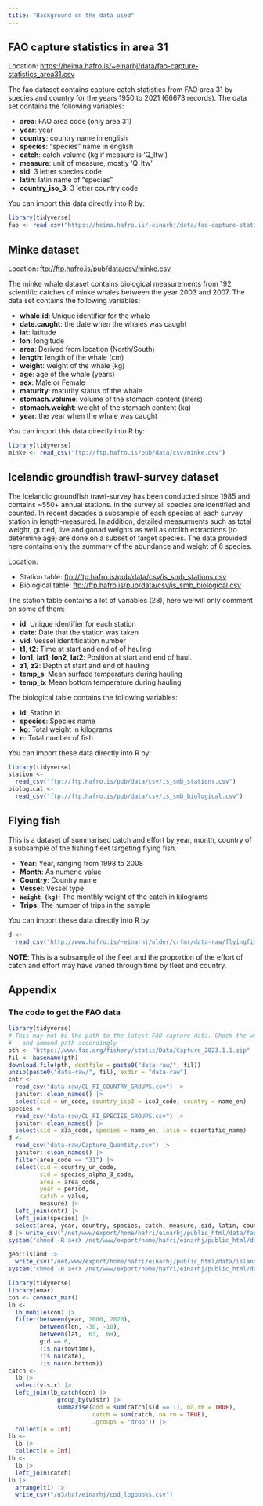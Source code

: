 ```yaml
---
title: "Background on the data used"
---
```


## FAO capture statistics in area 31

Location: <https://heima.hafro.is/~einarhj/data/fao-capture-statistics_area31.csv>

The fao dataset contains capture catch statistics from FAO area 31 by species and country for the years 1950 to 2021 (66673 records). The data set contains the following variables:

-   **area**: FAO area code (only area 31)
-   **year**: year
-   **country**: country name in english
-   **species**: "species" name in english
-   **catch**: catch volume (kg if measure is 'Q_ltw')
-   **measure**: unit of measure, mostly 'Q_ltw'
-   **sid**: 3 letter species code
-   **latin**: latin name of "species"
-   **country_iso_3**: 3 letter country code

You can import this data directly into R by:

```r
library(tidyverse)
fao <- read_csv("https://heima.hafro.is/~einarhj/data/fao-capture-statistics_area31.csv")
```

## Minke dataset {#minke-dataset}

Location: <ftp://ftp.hafro.is/pub/data/csv/minke.csv>

The minke whale dataset contains biological measurements from 192 scientific catches of minke whales between the year 2003 and 2007. The data set contains the following variables:

-   **whale.id**: Unique identifier for the whale
-   **date.caught**: the date when the whales was caught
-   **lat**: latitude
-   **lon**: longitude
-   **area**: Derived from location (North/South)
-   **length**: length of the whale (cm)
-   **weight**: weight of the whale (kg)
-   **age**: age of the whale (years)
-   **sex**: Male or Female
-   **maturity**: maturity status of the whale
-   **stomach.volume**: volume of the stomach content (liters)
-   **stomach.weight**: weight of the stomach content (kg)
-   **year**: the year when the whale was caught

You can import this data directly into R by:

```r
library(tidyverse)
minke <- read_csv("ftp://ftp.hafro.is/pub/data/csv/minke.csv")
```

## Icelandic groundfish trawl-survey dataset

The Icelandic groundfish trawl-survey has been conducted since 1985 and contains ~550+ annual stations. In the survey all species are identified and counted. In recent decades a subsample of each species at each survey station in length-measured. In addition, detailed measurments such as total weight, gutted, live and gonad weights as well as otolith extractions (to determine age) are done on a subset of target species. The data provided here contains only the summary of the abundance and weight of 6 species.

Location: 

* Station table: <ftp://ftp.hafro.is/pub/data/csv/is_smb_stations.csv>
* Biological table: <ftp://ftp.hafro.is/pub/data/csv/is_smb_biological.csv>


The station table contains a lot of variables (28), here we will only comment on some of them:

* **id**: Unique identifier for each station
* **date**: Date that the station was taken
* **vid**: Vessel identification number
* **t1**, **t2**: Time at start and end of of hauling
* **lon1**, **lat1**, **lon2**, **lat2**: Position at start and end of haul.
* **z1**, **z2**: Depth at start and end of hauling
* **temp_s**: Mean surface temperature during hauling
* **temp_b**: Mean bottom  temperature during hauling

The biological table contains the following variables:

* **id**: Station id
* **species**: Species name
* **kg**: Total weight in kilograms
* **n**: Total number of fish

You can import these data directly into R by:

```r
library(tidyverse)
station <- 
  read_csv("ftp://ftp.hafro.is/pub/data/csv/is_smb_stations.csv")
biological <- 
  read_csv("ftp://ftp.hafro.is/pub/data/csv/is_smb_biological.csv")
```

## Flying fish

This is a dataset of summarised catch and effort by year, month, country of a subsample of the fishing fleet targeting flying fish.

* **Year**: Year, ranging from 1998 to 2008
* **Month**: As numeric value
* **Country**: Country name
* **Vessel**: Vessel type
* **`Weight (kg)`**: The monthly weight of the catch in kilograms
* **Trips**: The number of trips in the sample

You can import these data directly into R by:

```r
d <- 
  read_csv("http://www.hafro.is/~einarhj/older/crfmr/data-raw/flyingfish.csv")
```

**NOTE**: This is a subsample of the fleet and the proportion of the effort of catch and effort may have varied through time by fleet and country.


## Appendix

### The code to get the FAO data

```r
library(tidyverse)
# This may not be the path to the latest FAO capture data. Check the website
#   and ammend path accordingly
pth <- "https://www.fao.org/fishery/static/Data/Capture_2023.1.1.zip"
fil <- basename(pth)
download.file(pth, destfile = paste0("data-raw/", fil))
unzip(paste0("data-raw/", fil), exdir = "data-raw")
cntr <-
  read_csv("data-raw/CL_FI_COUNTRY_GROUPS.csv") |>
  janitor::clean_names() |>
  select(cid = un_code, country_iso3 = iso3_code, country = name_en)
species <-
  read_csv("data-raw/CL_FI_SPECIES_GROUPS.csv") |>
  janitor::clean_names() |>
  select(sid = x3a_code, species = name_en, latin = scientific_name)
d <-
  read_csv("data-raw/Capture_Quantity.csv") |>
  janitor::clean_names() |>
  filter(area_code == "31") |>
  select(cid = country_un_code,
         sid = species_alpha_3_code,
         area = area_code,
         year = period,
         catch = value,
         measure) |>
  left_join(cntr) |>
  left_join(species) |> 
  select(area, year, country, species, catch, measure, sid, latin, country_iso3)
d |> write_csv("/net/www/export/home/hafri/einarhj/public_html/data/fao-capture-statistics_area31.csv")
system("chmod -R a+rX /net/www/export/home/hafri/einarhj/public_html/data/")
```

```r
geo::island |> 
  write_csv("/net/www/export/home/hafri/einarhj/public_html/data/island.csv")
system("chmod -R a+rX /net/www/export/home/hafri/einarhj/public_html/data/")
```

```r
library(tidyverse)
library(omar)
con <- connect_mar()
lb <- 
  lb_mobile(con) |>
  filter(between(year, 2000, 2020),
         between(lon, -30, -10),
         between(lat,  63,  69),
         gid == 6,
         !is.na(towtime),
         !is.na(date),
         !is.na(on.bottom))
catch <- 
  lb |> 
  select(visir) |> 
  left_join(lb_catch(con) |> 
              group_by(visir) |> 
              summarise(cod = sum(catch[sid == 1], na.rm = TRUE),
                        catch = sum(catch, na.rm = TRUE),
                        .groups = "drop")) |> 
  collect(n = Inf)
lb <- 
  lb |> 
  collect(n = Inf)
lb <- 
  lb |> 
  left_join(catch)
lb |> 
  arrange(t1) |> 
  write_csv("/u3/haf/einarhj/cod_logbooks.csv")
```


